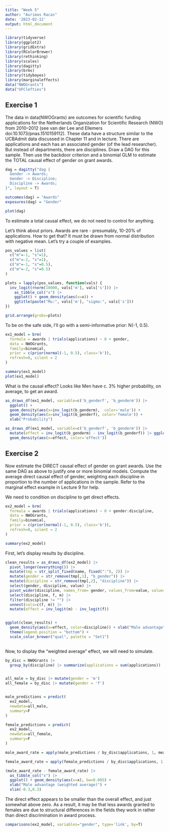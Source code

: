 ```yaml
---
title: "Week 5"
author: "Aurimas Racas"
date: '2023-02-12'
output: html_document
---
```


```r
library(tidyverse)
library(ggplot2)
library(gridExtra)
library(RColorBrewer)
library(rethinking)
library(scales)
library(dagitty)
library(brms)
library(tidybayes)
library(marginaleffects)
data("NWOGrants")
data("UFClefties")
```

## Exercise 1

The data in data(NWOGrants) are outcomes for scientific funding applications for the Netherlands Organization for Scientific Research (NWO) from 2010–2012 (see van der Lee and Ellemers doi:10.1073/pnas.1510159112). These data have a structure similar to the UCBAdmit data discussed in Chapter 11 and in lecture. There are applications and each has an associated gender (of the lead researcher).
But instead of departments, there are disciplines. Draw a DAG for this sample. Then use the backdoor criterion and a binomial GLM to estimate the TOTAL causal effect of gender on grant awards.

```r
dag = dagitty("dag {
  Gender -> Awards;
  Gender -> Discipline;
  Discipline -> Awards;
}", layout = T)

outcomes(dag) = "Awards"
exposures(dag) = "Gender"

plot(dag)
```

To estimate a total causal effect, we do not need to control for anything.

Let's think about priors. Awards are rare - presumably, 10-20% of applications. How to get that? It must be drawn from normal distribution with negative mean. Let's try a couple of examples.

```r

pos_values = list(
  c("m"=-1, "s"=1),
  c("m"=-2, "s"=1),
  c("m"=-1, "s"=0.5),
  c("m"=-2, "s"=0.5)
)

plots = lapply(pos_values, function(vals) {
  inv_logit(rnorm(10000, vals['m'], vals['s'])) |> 
    as_tibble_col("x") |> 
    ggplot() + geom_density(aes(x=x)) + 
    ggtitle(paste("Mu:", vals['m'], "sigma:", vals['s']))
})

grid.arrange(grobs=plots)

```
To be on the safe side, I'll go with a semi-informative prior: N(-1, 0.5).


```r
ex1_model = brm(
  formula = awards | trials(applications) ~ 0 + gender,
  data = NWOGrants, 
  family=binomial, 
  prior = c(prior(normal(-1, 0.5), class='b')),
  refresh=0, silent = 2
)
```

```r
summary(ex1_model)
plot(ex1_model)
```
What is the causal effect? Looks like Men have c. 3% higher probability, on average, to get an award.

```r

as_draws_df(ex1_model, variable=c('b_genderf', 'b_genderm')) |>
  ggplot() +
  geom_density(aes(x=inv_logit(b_genderm),  color='male')) +
  geom_density(aes(x=inv_logit(b_genderf), color='female')) +
  xlab("Probability")

as_draws_df(ex1_model, variable=c('b_genderf', 'b_genderm')) |>
  mutate(effect = inv_logit(b_genderm) - inv_logit(b_genderf)) |> ggplot() +
  geom_density(aes(x=effect, color='effect'))

```
## Exercise 2

Now estimate the DIRECT causal effect of gender on grant awards. Use the same DAG as above to justify one or more binomial models. Compute the average direct causal effect of gender, weighting each discipline in proportion to the number of applications in the sample. Refer to the marginal effect example in Lecture 9 for help.

We need to condition on discipline to get direct effects. 


```r
ex2_model = brm(
  formula = awards | trials(applications) ~ 0 + gender:discipline,
  data = NWOGrants, 
  family=binomial, 
  prior = c(prior(normal(-1, 0.5), class='b')),
  refresh=0, silent = 2
)
```


```r
summary(ex2_model)
```


First, let's display results by discipline.

```r
clean_results = as_draws_df(ex2_model) |> 
  pivot_longer(everything()) |>
  mutate(tmp = str_split_fixed(name, fixed(":"), 2)) |>
  mutate(gender = str_remove(tmp[,1], "b_gender")) |>
  mutate(discipline = str_remove(tmp[,2], "discipline")) |>
  select(gender, discipline, value) |>
  pivot_wider(discipline, names_from= gender, values_from=value, values_fn=list) |>
  select(discipline, f, m) |>
  filter(discipline != "") |> 
  unnest(cols=c(f, m)) |> 
  mutate(effect = inv_logit(m) - inv_logit(f))


ggplot(clean_results) + 
  geom_density(aes(x=effect, color=discipline)) + xlab("Male advantage") +
  theme(legend.position = "bottom") +
  scale_color_brewer("qual", palette = "Set1")
  
```
Now, to display the "weighted average" effect, we will need to simulate.

```r

by_disc = NWOGrants |> 
  group_by(discipline) |> summarize(applications = sum(applications))


all_male = by_disc |> mutate(gender = 'm')
all_female = by_disc |> mutate(gender = 'f')


male_predictions = predict(
  ex2_model, 
  newdata=all_male, 
  summary=F
)

female_predictions = predict(
  ex2_model, 
  newdata=all_female, 
  summary=F
)

male_award_rate = apply(male_predictions / by_disc$applications, 1, mean)

female_award_rate = apply(female_predictions / by_disc$applications, 1, mean)

(male_award_rate - female_award_rate) |>
  as_tibble_col("x") |>
  ggplot() + geom_density(aes(x=x), bw=0.005) + 
  xlab("Male advantage (weighted average)") +
  xlim(-0.3,0.3)

```
The direct effect appears to be smaller than the overall effect, and just somewhat above zero. As a result, it may be that less awards granted to females are due to structural differences in the fields they work in rather than direct discrimination in award process.

```r
comparisons(ex2_model, variables="gender", type='link', by=T)
```






